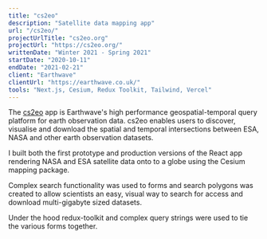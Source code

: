```yaml
---
title: "cs2eo"
description: "Satellite data mapping app"
url: "/cs2eo/"
projectUrlTitle: "cs2eo.org"
projectUrl: "https://cs2eo.org/"
writtenDate: "Winter 2021 - Spring 2021"
startDate: "2020-10-11"
endDate: "2021-02-21"
client: "Earthwave"
clientUrl: "https://earthwave.co.uk/"
tools: "Next.js, Cesium, Redux Toolkit, Tailwind, Vercel"
---
```


The [cs2eo](https://cs2eo.com) app is Earthwave's high performance geospatial-temporal query platform for earth observation data. cs2eo enables users to discover, visualise and download the spatial and temporal intersections between ESA, NASA and other earth observation datasets.

I built both the first prototype and production versions of the React app rendering NASA and ESA satellite data onto to a globe using the Cesium mapping package.

Complex search functionality was used to forms and search polygons was created to allow scientists an easy, visual way to search for access and download multi-gigabyte sized datasets.

Under the hood redux-toolkit and complex query strings were used to tie the various forms together.
